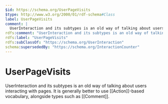 ```yaml
---
$id: https://schema.org/UserPageVisits
$type: http://www.w3.org/2000/01/rdf-schema#Class
label: UserPageVisits
comment: |
  UserInteraction and its subtypes is an old way of talking about users interacting with pages. It is generally better to use [[Action]]-based vocabulary, alongside types such as [[Comment]].
rdfs:comment: "UserInteraction and its subtypes is an old way of talking about users interacting with pages. It is generally better to use [[Action]]-based vocabulary, alongside types such as [[Comment]]."
rdfs:label: "UserPageVisits"
rdfs:subClassOf: "https://schema.org/UserInteraction"
schema:supersededBy: "https://schema.org/InteractionCounter"
---
```


# UserPageVisits

UserInteraction and its subtypes is an old way of talking about users interacting with pages. It is generally better to use [[Action]]-based vocabulary, alongside types such as [[Comment]].

